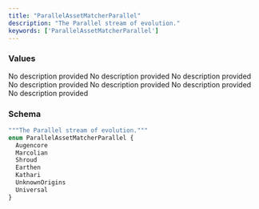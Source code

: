 ```yaml
---
title: "ParallelAssetMatcherParallel"
description: "The Parallel stream of evolution."
keywords: ['ParallelAssetMatcherParallel']
---
```


### Values

<ResponseField name="Augencore" type="enum">
  No description provided
</ResponseField>

<ResponseField name="Marcolian" type="enum">
  No description provided
</ResponseField>

<ResponseField name="Shroud" type="enum">
  No description provided
</ResponseField>

<ResponseField name="Earthen" type="enum">
  No description provided
</ResponseField>

<ResponseField name="Kathari" type="enum">
  No description provided
</ResponseField>

<ResponseField name="UnknownOrigins" type="enum">
  No description provided
</ResponseField>

<ResponseField name="Universal" type="enum">
  No description provided
</ResponseField>

### Schema


```graphql 
"""The Parallel stream of evolution."""
enum ParallelAssetMatcherParallel {
  Augencore
  Marcolian
  Shroud
  Earthen
  Kathari
  UnknownOrigins
  Universal
}
```
